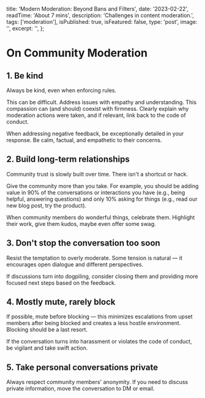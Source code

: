   title: 'Modern Moderation: Beyond Bans and Filters',
  date: '2023-02-22',
  readTime: 'About 7 mins',
  description: 'Challenges in content moderation.',
  tags: ['moderation'],
  isPublished: true,
  isFeatured: false,
  type: 'post',
  image: '',
  excerpt: '',
};

# On Community Moderation

## 1. Be kind

Always be kind, even when enforcing rules.

This can be difficult. Address issues with empathy and understanding. This compassion can (and should) coexist with firmness. Clearly explain why moderation actions were taken, and if relevant, link back to the code of conduct.

When addressing negative feedback, be exceptionally detailed in your response. Be calm, factual, and empathetic to their concerns.

## 2. Build long-term relationships

Community trust is slowly built over time. There isn't a shortcut or hack.

Give the community more than you take. For example, you should be adding value in 90% of the conversations or interactions you have (e.g., being helpful, answering questions) and only 10% asking for things (e.g., read our new blog post, try the product).

When community members do wonderful things, celebrate them. Highlight their work, give them kudos, maybe even offer some swag.

## 3. Don't stop the conversation too soon

Resist the temptation to overly moderate. Some tension is natural — it encourages open dialogue and different perspectives.

If discussions turn into dogpiling, consider closing them and providing more focused next steps based on the feedback.

## 4. Mostly mute, rarely block

If possible, mute before blocking — this minimizes escalations from upset members after being blocked and creates a less hostile environment. Blocking should be a last resort.

If the conversation turns into harassment or violates the code of conduct, be vigilant and take swift action.

## 5. Take personal conversations private

Always respect community members' anonymity. If you need to discuss private information, move the conversation to DM or email.
